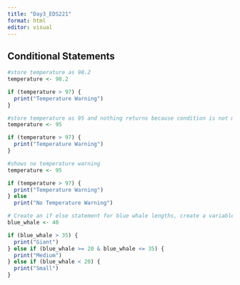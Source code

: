 ```yaml
---
title: "Day3_EDS221"
format: html
editor: visual
---
```


## Conditional Statements

```r
#store temperature as 98.2
temperature <- 98.2

if (temperature > 97) {
  print("Temperature Warning")
}

#store temperature as 95 and nothing returns because condition is not met
temperature <- 95

if (temperature > 97) {
  print("Temperature Warning")
}

#shows no temperature warning
temperature <- 95

if (temperature > 97) {
  print("Temperature Warning")
} else
  print("No Temperature Warning")

```

```r
# Create an if else statement for blue whale lengths, create a variable blue whale, which has a value of 40. add an if else statements that returns giant if the length exceeds 35, medium if the length is between 20 and 35, or small if the length is less than 20
blue_whale <- 40

if (blue_whale > 35) {
  print("Giant")
} else if (blue_whale >= 20 & blue_whale <= 35) {
  print("Medium")
} else if (blue_whale < 20) {
  print("Small")
}
 
```

